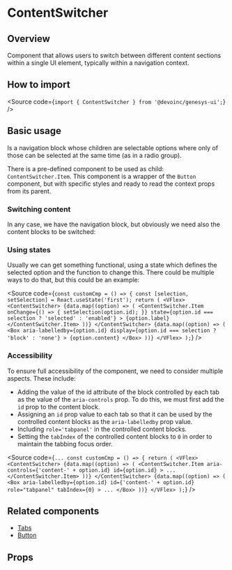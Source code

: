 

<Meta of={Stories} />

# ContentSwitcher

## Overview

Component that allows users to switch between different content sections within
a single UI element, typically within a navigation context.

## How to import

<Source code={`import { ContentSwitcher } from '@devoinc/genesys-ui';`} />

## Basic usage

Is a navigation block whose children are selectable options where only of those
can be selected at the same time (as in a radio group).

There is a pre-defined component to be used as child: `ContentSwitcher.Item`.
This component is a wrapper of the `Button` component, but with specific styles
and ready to read the context props from its parent.

<Canvas of={Stories.Base} />

### Switching content

In any case, we have the navigation block, but obviously we need also the
content blocks to be switched:

<Canvas of={Stories.AccessibleWithContent} />

### Using states

Usually we can get something functional, using a state which defines the
selected option and the function to change this. There could be multiple ways
to do that, but this could be an example:

<Source
  code={`
    const customCmp = () => {
      const [selection, setSelection] = React.useState('first');
      return (
        <VFlex>
          <ContentSwitcher>
            {data.map((option) => (
              <ContentSwitcher.Item
                onChange={() => {
                  setSelection(option.id);
                }}
                state={option.id === selection ? 'selected' : 'enabled'}
              >
                {option.label}
              </ContentSwitcher.Item>
            ))}
          </ContentSwitcher>
          {data.map((option) => (
            <Box
              aria-labelledby={option.id}
              display={option.id === selection ? 'block' : 'none'}
            >
              {option.content}
            </Box>
          ))}
        </VFlex>
      );
    `}
/>

### Accessibility

To ensure full accessibility of the component, we need to consider multiple
aspects. These include:

- Adding the value of the id attribute of the block controlled by each tab as
  the value of the `aria-controls` prop. To do this, we must first add the `id`
  prop to the content block.
- Assigning an `id` prop value to each tab so that it can be used by the
  controlled content blocks as the `aria-labelledby` prop value.
- Including `role='tabpanel'` in the controlled content blocks.
- Setting the `tabIndex` of the controlled content blocks to `0` in order to
  maintain the tabbing focus order.

<Source
  code={`
    ...
    const customCmp = () => {
      return (
        <VFlex>
          <ContentSwitcher>
            {data.map((option) => (
              <ContentSwitcher.Item
                aria-controls={'content-' + option.id}
                id={option.id}
              >
                ...
              </ContentSwitcher.Item>
            ))}
          </ContentSwitcher>
          {data.map((option) => (
            <Box
              aria-labelledby={option.id}
              id={'content-' + option.id}
              role="tabpanel"
              tabIndex={0}
            >
              ...
            </Box>
          ))}
        </VFlex>
      );
    `}
/>

## Related components

- [Tabs](?path=/docs/components-core-navigation-tabs--docs)
- [Button](?path=/docs/components-core-button-button--docs)

## Props

<ArgTypes of={Stories} />
